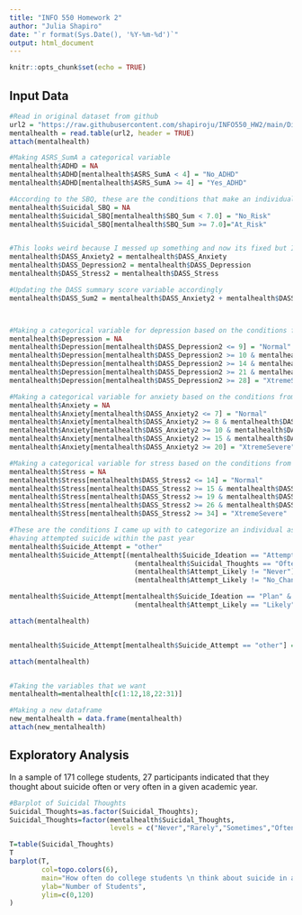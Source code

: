 ```yaml
---
title: "INFO 550 Homework 2"
author: "Julia Shapiro"
date: "`r format(Sys.Date(), '%Y-%m-%d')`"
output: html_document
---
```


```r
knitr::opts_chunk$set(echo = TRUE)
```

## Input Data


```r
#Read in original dataset from github
url2 = "https://raw.githubusercontent.com/shapiroju/INFO550_HW2/main/Distinction_Data_JS.txt"
mentalhealth = read.table(url2, header = TRUE)
attach(mentalhealth)

#Making ASRS_SumA a categorical variable
mentalhealth$ADHD = NA
mentalhealth$ADHD[mentalhealth$ASRS_SumA < 4] = "No_ADHD"
mentalhealth$ADHD[mentalhealth$ASRS_SumA >= 4] = "Yes_ADHD"

#According to the SBQ, these are the conditions that make an individual not suicidal or suicidal
mentalhealth$Suicidal_SBQ = NA
mentalhealth$Suicidal_SBQ[mentalhealth$SBQ_Sum < 7.0] = "No_Risk"
mentalhealth$Suicidal_SBQ[mentalhealth$SBQ_Sum >= 7.0]="At_Risk"


#This looks weird because I messed up something and now its fixed but I didn't want to go back and rename variables
mentalhealth$DASS_Anxiety2 = mentalhealth$DASS_Anxiety
mentalhealth$DASS_Depression2 = mentalhealth$DASS_Depression
mentalhealth$DASS_Stress2 = mentalhealth$DASS_Stress

#Updating the DASS summary score variable accordingly
mentalhealth$DASS_Sum2 = mentalhealth$DASS_Anxiety2 + mentalhealth$DASS_Depression2 + mentalhealth$DASS_Stress2;



#Making a categorical variable for depression based on the conditions from DASS
mentalhealth$Depression = NA
mentalhealth$Depression[mentalhealth$DASS_Depression2 <= 9] = "Normal"
mentalhealth$Depression[mentalhealth$DASS_Depression2 >= 10 & mentalhealth$DASS_Depression2 <= 13] = "Mild"
mentalhealth$Depression[mentalhealth$DASS_Depression2 >= 14 & mentalhealth$DASS_Depression2 <= 20] = "Moderate"
mentalhealth$Depression[mentalhealth$DASS_Depression2 >= 21 & mentalhealth$DASS_Depression2 <= 27] = "Severe"
mentalhealth$Depression[mentalhealth$DASS_Depression2 >= 28] = "XtremeSevere"

#Making a categorical variable for anxiety based on the conditions from DASS
mentalhealth$Anxiety = NA
mentalhealth$Anxiety[mentalhealth$DASS_Anxiety2 <= 7] = "Normal"
mentalhealth$Anxiety[mentalhealth$DASS_Anxiety2 >= 8 & mentalhealth$DASS_Anxiety2 <= 9] = "Mild"
mentalhealth$Anxiety[mentalhealth$DASS_Anxiety2 >= 10 & mentalhealth$DASS_Anxiety2 <= 14] = "Moderate"
mentalhealth$Anxiety[mentalhealth$DASS_Anxiety2 >= 15 & mentalhealth$DASS_Anxiety2 <= 19] = "Severe"
mentalhealth$Anxiety[mentalhealth$DASS_Anxiety2 >= 20] = "XtremeSevere"

#Making a categorical variable for stress based on the conditions from DASS
mentalhealth$Stress = NA
mentalhealth$Stress[mentalhealth$DASS_Stress2 <= 14] = "Normal"
mentalhealth$Stress[mentalhealth$DASS_Stress2 >= 15 & mentalhealth$DASS_Stress2 <= 18] = "Mild"
mentalhealth$Stress[mentalhealth$DASS_Stress2 >= 19 & mentalhealth$DASS_Stress2 <= 25] = "Moderate"
mentalhealth$Stress[mentalhealth$DASS_Stress2 >= 26 & mentalhealth$DASS_Stress2 <= 33] = "Severe"
mentalhealth$Stress[mentalhealth$DASS_Stress2 >= 34] = "XtremeSevere"

#These are the conditions I came up with to categorize an individual as 
#having attempted suicide within the past year
mentalhealth$Suicide_Attempt = "other"
mentalhealth$Suicide_Attempt[(mentalhealth$Suicide_Ideation == "Attempt") &
                               (mentalhealth$Suicidal_Thoughts == "Often" | mentalhealth$Suicidal_Thoughts == "Very_Often") &
                               (mentalhealth$Attempt_Likely != "Never") &
                               (mentalhealth$Attempt_Likely != "No_Chance")] = "Attempt"

mentalhealth$Suicide_Attempt[mentalhealth$Suicide_Ideation == "Plan" &
                               (mentalhealth$Attempt_Likely == "Likely")] = "Attempt"

attach(mentalhealth)


mentalhealth$Suicide_Attempt[mentalhealth$Suicide_Attempt == "other"] = "No_Attempt"

attach(mentalhealth)


#Taking the variables that we want
mentalhealth=mentalhealth[c(1:12,18,22:31)]

#Making a new dataframe
new_mentalhealth = data.frame(mentalhealth)
attach(new_mentalhealth)
```

## Exploratory Analysis

In a sample of 171 college students, 27 participants indicated that they thought about suicide often or very often in a given academic year.

```r
#Barplot of Suicidal Thoughts
Suicidal_Thoughts=as.factor(Suicidal_Thoughts);
Suicidal_Thoughts=factor(mentalhealth$Suicidal_Thoughts, 
                         levels = c("Never","Rarely","Sometimes","Often","Very_Often"));

T=table(Suicidal_Thoughts)
T
barplot(T,
        col=topo.colors(6),
        main="How often do college students \n think about suicide in a given academic year?", 
        ylab="Number of Students",
        ylim=c(0,120)
)
```

